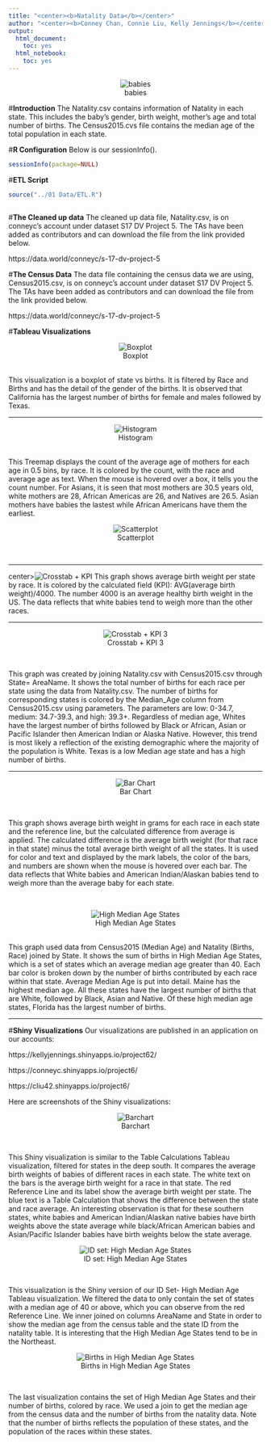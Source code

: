 ```yaml
---
title: "<center><b>Natality Data</b></center>"
author: "<center><b>Conney Chan, Connie Liu, Kelly Jennings</b></center>"
output:
  html_document:
    toc: yes
  html_notebook:
    toc: yes
---
```


<center>![babies](babies.jpg)</center>

#**Introduction**
The Natality.csv contains information of Natality in each state. This includes the baby's gender, birth weight, mother's age and total number of births.
The Census2015.cvs file contains the median age of the total population in each state.

#**R Configuration**
Below is our sessionInfo().

```r
sessionInfo(package=NULL)
```


#**ETL Script**


```r
source("../01 Data/ETL.R")
```
```r
```

#**The Cleaned up data**
The cleaned up data file, Natality.csv, is on conneyc's account under dataset S17 DV Project 5. The TAs have been added as contributors and can download the file from the link provided below.

https://data.world/conneyc/s-17-dv-project-5

#**The Census Data**
The data file containing the census data we are using, Census2015.csv, is on conneyc's account under dataset S17 DV Project 5. The TAs have been added as contributors and can download the file from the link provided below.

https://data.world/conneyc/s-17-dv-project-5


#**Tableau Visualizations**

<center>![Boxplot](Births boxplot.png)</center><br>
This visualization is a boxplot of state vs births. It is filtered by Race and Births and has the detail of the gender of the births. It is observed that California has the largest number of births for female and males followed by Texas. 
<hr>

<center>![Histogram](TreemapDrag.png)</center><br>
This Treemap displays the count of the average age of mothers for each age in 0.5 bins, by race. It is colored by the count, with the race and average age as text. When the mouse is hovered over a box, it tells you the count number. For Asians, it is seen that most mothers are 30.5 years old, white mothers are 28, African Americas are 26, and Natives are 26.5. Asian mothers have babies the lastest while African Americans have them the earliest. 

<center>![Scatterplot](Scatterplot.png)</center><br>

<hr>

center>![Crosstab + KPI](Crosstab + KPI.png)</center>

This graph shows average birth weight per state by race. It is colored by the calculated field (KPI): AVG(average birth weight)/4000. The number 4000 is an average healthy birth weight in the US. The data reflects that white babies tend to weigh more than the other races.
<hr>

<center>![Crosstab + KPI 3](Crosstab + KPI 3.png)</center><br>

This graph was created by joining Natality.csv with Census2015.csv through State= AreaName. It shows the total number of births for each race per state using the data from Natality.csv. The number of births for corresponding states is colored by the Median_Age column from Census2015.csv using parameters. The parameters are low: 0-34.7, medium: 34.7-39.3, and high: 39.3+. Regardless of median age, Whites have the largest number of births followed by Black or African, Asian or Pacific Islander then American Indian or Alaska Native. However, this trend is most likely a reflection of the existing demographic where the majority of the population is White. Texas is a low Median age state and has a high number of births. 
<hr>

<center>![Bar Chart](Barchart.png)</center><br>

This graph shows average birth weight in grams for each race in each state and the reference line, but the calculated difference from average is applied. The calculated difference is the average birth weight (for that race in that state) minus the total average birth weight of all the states. It is used for color and text and displayed by the mark labels, the color of the bars, and numbers are shown when the mouse is hovered over each bar.
The data reflects that White babies and American Indian/Alaskan babies tend to weigh more than the average baby for each state.

<br>

<center>![High Median Age States](High Median Age States.png)</center><br>
This graph used data from Census2015 (Median Age) and Natality (Births, Race) joined by State.
It shows the sum of births in High Median Age States, which is a set of states which an average median age greater than 40. Each bar color is broken down by the number of births contributed by each race within that state. Average Median Age is put into detail. Maine has the highest median age. All these states have the largest number of births that are White, followed by Black, Asian and Native. Of these high median age states, Florida has the largest number of births. 

<hr>

#**Shiny Visualizations**
Our visualizations are published in an application on our accounts:

https://kellyjennings.shinyapps.io/project62/

https://conneyc.shinyapps.io/project6/

https://cliu42.shinyapps.io/project6/

Here are screenshots of the Shiny visualizations:

<center>![Barchart](barchart1.png)</center><br>

This Shiny visualization is similar to the Table Calculations Tableau visualization, filtered for states in the deep south. It compares the average birth weights of babies of different races in each state. The white text on the bars is the average birth weight for a race in that state. The red Reference Line and its label show the average birth weight per state. The blue text is a Table Calculation that shows the difference between the state and race average. An interesting observation is that for these southern states, white babies and American Indian/Alaskan native babies have birth weights above the state average while black/African American babies and Asian/Pacific Islander babies have birth weights below the state average.


<center>![ID set: High Median Age States](barchart2.png)</center><br>

This visualization is the Shiny version of our ID Set- High Median Age Tableau visualization. We filtered the data to only contain the set of states with a median age of 40 or above, which you can observe from the red Reference Line. We inner joined on columns AreaName and State in order to show the median age from the census table and the state ID from the natality table. It is interesting that the High Median Age States tend to be in the Northeast.

<center>![Births in High Median Age States](barchart3.png)</center><br>

The last visualization contains the set of High Median Age States and their number of births, colored by race. We used a join to get the median age from the census data and the number of births from the natality data. Note that the number of births reflects the population of these states, and the population of the races within these states.


